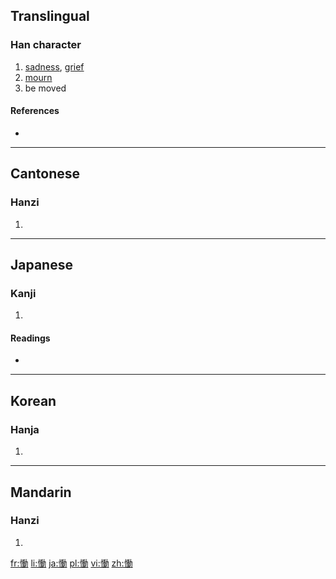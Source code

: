 {{also|恸}}
==Translingual==

===Han character===
{{Han char|rn=61|rad=心|as=11|sn=14|four=9402<sub>7</sub>|canj=心竹土尸 (PHGS)}}

# [[sadness]], [[grief]]
# [[mourn]]
# be moved

====References====
* {{Han ref|kx=0399.060|dkj=11103|dj=0738.220|hdz=42346.060|uh=615F|ud=24927|bh=BA45|bd=47685}}

----

==Cantonese==

===Hanzi===
{{yue-hanzi|jyut=|y=dung6|sim=恸}}

# {{defn|Cantonese|sort=心11}}

----

==Japanese==

===Kanji===
{{ja-kanji|grade=|rs=心11}}

# {{defn|Japanese|sort=心11}}

====Readings====
* {{ja-readings|on=[[どう]] (dō), [[とう]] (tō)|kun=[[なげく]] (nageku)}}

----

==Korean==

===Hanja===
{{ko-hanja|hangeul=통|eumhun=|rv=tong|mr=t'ong|y=thong}}

# {{defn|Korean|sort=心11}}

----

==Mandarin==

===Hanzi===
{{cmn-hanzi|sim=恸|pin=[[tòng]] ([[tong4]])|wg=t'ung<sup>4</sup>}}

# {{defn|Mandarin|sort=心11}}

[[fr:慟]]
[[li:慟]]
[[ja:慟]]
[[pl:慟]]
[[vi:慟]]
[[zh:慟]]